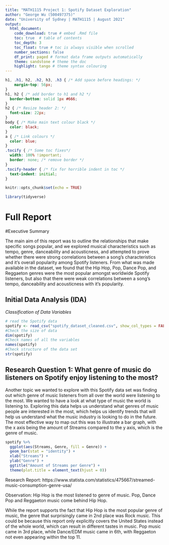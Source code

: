 ```yaml
---
title: "MATH1115 Project 1: Spotify Dataset Exploration"
author: "George Wu (500497375)"
date: "University of Sydney | MATH1115 | August 2021"
output:
  html_document:
    code_download: true # embed .Rmd file
    toc: true  # table of contents
    toc_depth: 3
    toc_float: true # toc is always visible when scrolled
    number_sections: false 
    df_print: paged # format data frame outputs automatically
    theme: sandstone # theme the doc
    highlight: tango # theme syntax colouring
---
```


```css
h1, .h1, h2, .h2, h3, .h3 { /* Add space before headings: */
    margin-top: 56px;
}
h1, h2 { /* add border to h1 and h2 */
  border-bottom: solid 1px #666;
}
h2 { /* Resize header 2: */
  font-size: 22px;
}
body { /* Make main text colour black */
  color: black;
}
a { /* Link colours */
  color: blue;
}
.tocify { /* Some toc fixes*/
  width: 100% !important;
  border: none; /* remove border */
}
.tocify-header { /* fix for horrible indent in toc */
  text-indent: initial;
}

```

```r
knitr::opts_chunk$set(echo = TRUE)
```

```r
library(tidyverse)
```
# Full Report

#Executive Summary

The main aim of this report was to outline the relationships that make specific songs popular, and we explored musical characteristics such as tempo, genre, danceability and acousticness, and attempted to prove whether there were strong correlations between a song's characteristics and it's overall popularity among Spotify listeners. From what was made available in the dataset, we found that the Hip Hop, Pop, Dance Pop, and Reggaeton genres were the most popular amongst worldwide Spotify listeners, but also that there were weak correlations between a song's tempo, danceability and acousticness with it's popularity. 

## Initial Data Analysis (IDA)

*Classification of Data Variables*
```r
# read the Spotify data
spotify <- read_csv("spotify_dataset_cleaned.csv", show_col_types = FALSE)
#Check the size of data
dim(spotify)
#Check names of all the variables
names(spotify)
#Check structure of the data set
str(spotify)
```

## Research Question 1: What genre of music do listeners on Spotify enjoy listening to the most?

Another topic we wanted to explore with this Spotify data set was finding out which genre of music listeners from all over the world were listening to the most. We wanted to have a look at what type of music the world is listening to. Exploring this data helps us understand what genres of music people are interested in the most, which helps us identify trends that will help us understand what the music industry is looking to do in the future. The most effective way to map out this was to illustrate a bar graph, with the x axis being the amount of Streams compared to the y axis, which is the genre of music. 

```r
spotify %>%
  ggplot(aes(Streams, Genre, fill = Genre)) +
  geom_bar(stat = "identity") +
  xlab("Streams") + 
  ylab("Genre") +
  ggtitle("Amount of Streams per Genre") + 
  theme(plot.title = element_text(hjust = 0))
```
Research Report: https://www.statista.com/statistics/475667/streamed-music-consumption-genre-usa/

Observation: Hip Hop is the most listened to genre of music. Pop, Dance Pop and Reggaeton music come behind Hip Hop. 

While the report supports the fact that Hip Hop is the most popular genre of music, the genre that surprisingly came in 2nd place was Rock music. This could be because this report only explicitly covers the United States instead of the whole world, which can result in different tastes in music. Pop music came in 3rd place, while Dance/EDM music came in 6th, with Reggaeton not even appearing within the top 11. 


